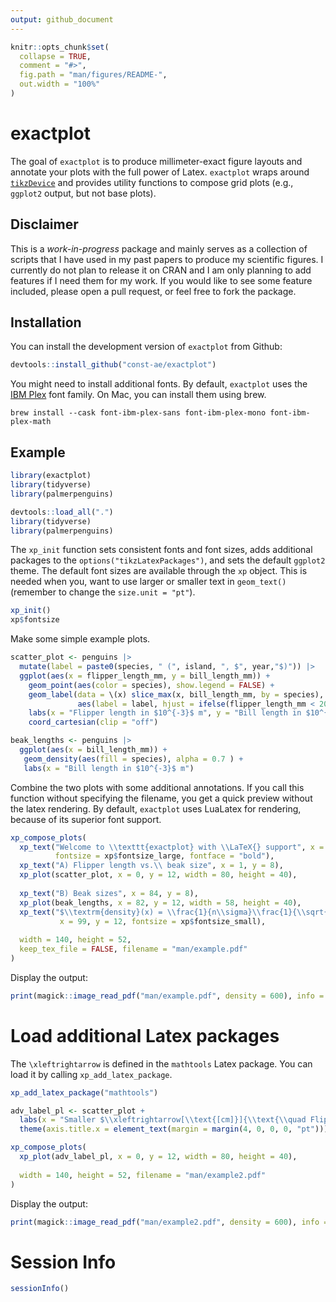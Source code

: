 ```yaml
---
output: github_document
---
```


<!-- README.md is generated from README.Rmd. Please edit that file -->

```r
knitr::opts_chunk$set(
  collapse = TRUE,
  comment = "#>",
  fig.path = "man/figures/README-",
  out.width = "100%"
)
```

# exactplot

<!-- badges: start -->
<!-- badges: end -->

The goal of `exactplot` is to produce millimeter-exact figure layouts and annotate your plots with the full power of Latex. `exactplot` wraps around [`tikzDevice`](https://daqana.github.io/tikzDevice/) and provides utility functions to compose grid plots (e.g., `ggplot2` output, but not base plots).

## Disclaimer

This is a *work-in-progress* package and mainly serves as a collection of scripts that I have used in my past papers to produce my scientific figures. I currently do not plan to release it on CRAN and I am only planning to add features if I need them for my work. If you would like to see some feature included, please open a pull request, or feel free to fork the package.

## Installation

You can install the development version of `exactplot` from Github:

``` r
devtools::install_github("const-ae/exactplot")
```

You might need to install additional fonts. By default, `exactplot` uses the [IBM Plex](https://github.com/IBM/plex) font family. On Mac, you can install them using brew.

``` shell
brew install --cask font-ibm-plex-sans font-ibm-plex-mono font-ibm-plex-math
```

## Example

```r
library(exactplot)
library(tidyverse)
library(palmerpenguins)
```
```r
devtools::load_all(".")
library(tidyverse)
library(palmerpenguins)
```

The `xp_init` function sets consistent fonts and font sizes, adds additional packages to the `options("tikzLatexPackages")`, and sets the default `ggplot2` theme. The default font sizes are available through the `xp` object. This is needed when you, want to use larger or smaller text in `geom_text()` (remember to change the `size.unit = "pt"`).

```r
xp_init()
xp$fontsize
```


Make some simple example plots.

```r
scatter_plot <- penguins |>
  mutate(label = paste0(species, " (", island, ", $", year,"$)")) |>
  ggplot(aes(x = flipper_length_mm, y = bill_length_mm)) +
    geom_point(aes(color = species), show.legend = FALSE) +
    geom_label(data = \(x) slice_max(x, bill_length_mm, by = species), 
               aes(label = label, hjust = ifelse(flipper_length_mm < 200, 0, 1)), vjust = -0.2) +
    labs(x = "Flipper length in $10^{-3}$ m", y = "Bill length in $10^{-3}$ m") +
    coord_cartesian(clip = "off")

beak_lengths <- penguins |>
  ggplot(aes(x = bill_length_mm)) +
   geom_density(aes(fill = species), alpha = 0.7 ) +
   labs(x = "Bill length in $10^{-3}$ m")
```


Combine the two plots with some additional annotations. If you call this function without specifying the filename, you get a quick preview without the latex rendering. By default, `exactplot` uses LuaLatex for rendering, because of its superior font support.

```r
xp_compose_plots(
  xp_text("Welcome to \\texttt{exactplot} with \\LaTeX{} support", x = 1, y = 2, 
          fontsize = xp$fontsize_large, fontface = "bold"),
  xp_text("A) Flipper length vs.\\ beak size", x = 1, y = 8),
  xp_plot(scatter_plot, x = 0, y = 12, width = 80, height = 40),
  
  xp_text("B) Beak sizes", x = 84, y = 8),
  xp_plot(beak_lengths, x = 82, y = 12, width = 58, height = 40),
  xp_text("$\\textrm{density}(x) = \\frac{1}{n\\sigma}\\frac{1}{\\sqrt{2\\pi}}\\sum_{i=1}^N{\\exp\\left(\\frac{-(x-x_i)^2}{2\\sigma^2}\\right)}$",
           x = 99, y = 12, fontsize = xp$fontsize_small),
  
  width = 140, height = 52,
  keep_tex_file = FALSE, filename = "man/example.pdf"
)
```



Display the output:

```r
print(magick::image_read_pdf("man/example.pdf", density = 600), info = FALSE)
```

# Load additional Latex packages

The `\xleftrightarrow` is defined in the `mathtools` Latex package. You can load it by calling `xp_add_latex_package`.

```r
xp_add_latex_package("mathtools")

adv_label_pl <- scatter_plot +
  labs(x = "Smaller $\\xleftrightarrow[\\text{[cm]}]{\\text{\\quad Flipper length\\quad}}$ Larger") +
  theme(axis.title.x = element_text(margin = margin(4, 0, 0, 0, "pt")))

xp_compose_plots(
  xp_plot(adv_label_pl, x = 0, y = 12, width = 80, height = 40),
  
  width = 140, height = 52, filename = "man/example2.pdf"
)
```


Display the output:

```r
print(magick::image_read_pdf("man/example2.pdf", density = 600), info = FALSE)
```


# Session Info

```r
sessionInfo()
```


